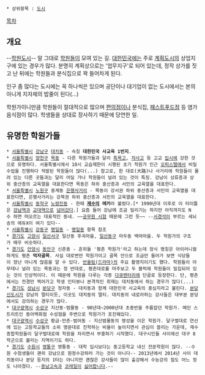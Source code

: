  * 상위항목 : [[도시]]

[[목차]]
== 개요 ==
--[[학원도시]]--
말 그대로 [[학원]]들이 모여 있는 길. [[대한민국]]에는 주로 [[계획도시]]의 상업지구에 있는 경우가 많다. 분명히 계획상으로는 '업무지구'로 되어 있는데, 정작 상가를 짓고 난 뒤에는 학원들과 분식집으로 꽉 들어차게 된다. 

인구 좀 많다는 도시에는 꼭 하나씩은 있으며 공단이나 대기업이 없는 도시에서는 본의 아니게 지자체의 밥줄이 된다(...)

학원가이니만큼 학원들이 절대적으로 많으며  [[편의점]]이나 분식집, [[패스트푸드]]점 등 염가 음식점이 많다. 학생들을 상대로 장사하기 때문에 당연한 일.

== 유명한 학원가들 ==
 * [[서울특별시]] [[강남구]] [[대치동]] - 속칭 '''대한민국 사교육 1번지'''.
 * [[서울특별시]] [[양천구]] [[목동]] - 다른 학원가들과 달리 [[특수목적고등학교|특목고]], [[자율형 사립고등학교|자사고]] 등 고교 [[입시]]에 강한 것으로 유명하다. 서울특별시에서 10시 교습제한이 시행된 초기 학원가 인근 [[오피스텔]]에서 비밀수업을 진행하다 적발된 학원들이 많다(...) 참고로, 한 대로(大路)나 사거리에 학원들이 몰려 있는 다른 곳들과는 달리 어딜 가나 학원들이 널려 있는 것이 특징. 강남이 상류층과 상위 중산층의 교육열을 대표한다면 목동은 하위 중산층과 서민의 교육열을 대표한다. 
 * [[서울특별시]] [[노원구]] 중계동 [[은행사거리]] - 목동이 강서권 하위 중산층과 서민의 교육열을 대표한다면, 은행사거리는 강북권 하위 중산층과 서민의 교육열을 대표한다.
 * [[서울특별시]] [[동작구]] [[노량진]]동 - 한때 '''[[재수]]의 메카'''라 불렸다.[* 1990년대 이후로 이 타이틀은 [[강남역]]과 [[교대역]]으로 [[강남대성학원|넘어]][[강남청솔학원|갔다]].] 요즘 들어 강남에 조금 밀리기는 하지만 아직까지도 N수 하면 떠오르는 대표적인 동네. ~~[[공무원 시험]] 때문에 그런 듯~~ --[[서경석]]이 부르는 세뇌송의 에듀X이 여기 있다--
 * [[서울특별시]] [[강동구]] [[명일동]] - [[명일동]] 항목 참조
 * [[경기도]] [[고양시]] [[일산서구]] 일산동 후곡마을, [[일산동구]] 마두동 백마마을. 두 학원가의 구조가 매우 비슷하다.
 * [[경기도]] [[안양시]] [[동안구]] 신촌동 - 흔히들 '평촌 학원가'라고 하는데 정식 명칭은 아이러니컬하게도 평촌 '''먹자골목'''. 사실 대로변만 학원가이고 골목 안으로 조금만 들어가 보면 식당들이 장난 아니게 많음을 알 수 있다. [[반올림(드라마)]]의 주요 촬영지이기도 했다. 학원들이 아무데나 널려 있는 목동과는 정 반대로, 평촌대로를 마주보고 두 블럭에 학원들이 밀집되어 있는 것이 인상적이다. 이 때문에 학원을 다루는 각종 [[다큐멘터리]]에 단골로 등장한다. 단, 평촌에서는 전경만 찍어가고 학생 인터뷰나 본격적인 취재는 대치동에서 하는 경우가 많다(...)
 * [[경기도]] [[성남시]] [[분당구]] 정자동 - 대치동과 함께 대한민국 사교육의 중심지라고 불린다. [[분당신도시]]가 강남의 멀티이듯, 이곳도 대치동의 멀티. 대치동의 내로라하는 강사들은 대부분 분당에서도 강의하는 경우가 많다.
 * [[대구광역시]] [[수성구]] 지산동·범물동 - 90년대~2000년대 초중반을 주름잡던 학원가. 메인 스트리트인 동아백화점 수성점을 주변으로 학원가가 포진해있다.
 * [[대구광역시]] [[수성구]] 황금·만촌·범어동 - 지산범물동의 명성을 이은 학원가. 달구벌대로 연선에 있는 고등학교들의 소위 명문대로 진학하는 비율이 높아지면서 관심이 쏠리는 가운데, 재수종합학원들이 달구벌대로에 학원을 차리면서 부흥하기 시작했다. 대구시민들 사이에선 대구 8학군으로 불리는 지역이기도 하다.
 * [[경기도]] [[수원시]] [[영통구]] 영통동 - 대학 입시보다는 중고등학교 내신 전문학원이 많다. --수원 수험생들이 괜히 강남으로 원정수강하러 가는 것이 아니다-- 2013년에서 2014년 사이 대치동이나 분당 등지의 1타는 아니지만 괜찮은 강사들이 많이 출강해서 수능강의 질도 어느 정도 나아졌다. --[[용남고속]]과 [[코레일]]이 [[수원 버스 3000|싫]][[수원 버스 3007|어]][[수원 버스 5100|합]][[분당선|니다]].--
